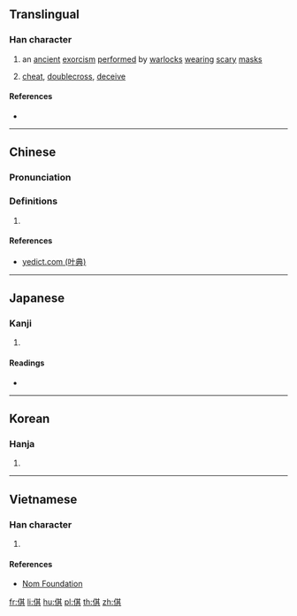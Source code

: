 ==Translingual==

===Han character===
{{Han char|rn=9|rad=人|as=08|sn=10|four=24281|canj=OTMC|ids=⿰亻其}}

# an [[ancient]] [[exorcism]] [[perform]]ed by [[warlock]]s [[wear]]ing [[scary]] [[mask]]s
# {{label|zh|archaic}} [[cheat]], [[doublecross]], [[deceive]]

====References====
* {{Han ref|kx=0108.060|dkj=00777|dj=0230.020|hdz=10171.020|uh=501B|ud=20507|bh=D0CE|bd=53454}}

----

==Chinese==
{{zh-forms}}

===Pronunciation===
{{zh-pron
|m=qī
|c=gei1,hei1
|mc=
|oc=
|ma=
|cat=
}}

===Definitions===
{{zh-hanzi}}

# {{rfdef|lang=zh}}

====References====
*[http://yedict.com/zscontent.asp?uni=501B yedict.com (叶典)]

----

==Japanese==

===Kanji===
{{ja-kanji|grade=|rs=人08}}

# {{defn|lang=ja|sort=人08}}

====Readings====
* {{ja-readings|on=[[き]] (ki)|kun=[[あざむく]] (azamuku)}}

----

==Korean==

===Hanja===
{{ko-hanja|hangeul=기|rv=gi|mr=ki}}

# {{defn|lang=ko|sort=人08}}

----

==Vietnamese==

===Han character===
{{vi-readings|rs=人08| hanviet = kề}}

# {{defn|lang=vi|sort=人08}}

====References====
*[http://nomfoundation.org/common/nom_details.php?codepoint=501b Nom Foundation]

[[fr:倛]]
[[li:倛]]
[[hu:倛]]
[[pl:倛]]
[[th:倛]]
[[zh:倛]]